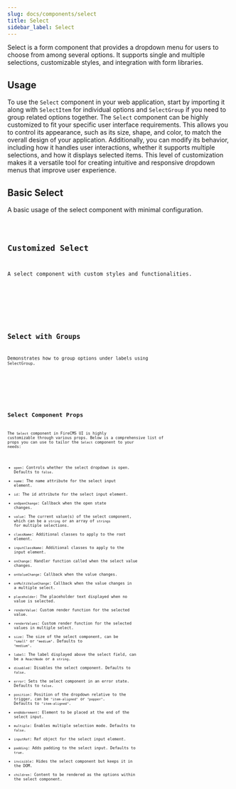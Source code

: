 ```yaml
---
slug: docs/components/select
title: Select
sidebar_label: Select
---
```


Select is a form component that provides a dropdown menu for users to choose from among several options. It supports single and multiple selections, customizable styles, and integration with form libraries.

## Usage

To use the `Select` component in your web application, start by importing it along with `SelectItem` for individual
options and `SelectGroup` if you need to group related options together. The `Select` component can be highly
customized to fit your specific user interface requirements. This allows you to control its appearance, such as its
size, shape, and color, to match the overall design of your application. Additionally, you can modify its behavior,
including how it handles user interactions, whether it supports multiple selections, and how it displays selected items.
This level of customization makes it a versatile tool for creating intuitive and responsive dropdown menus
that improve user experience.


## Basic Select

A basic usage of the select component with minimal configuration.


<CodeSample>
    <SelectBasicDemo/>
</CodeSample>

<Code code={SelectBasicSource} lang="tsx" />

## Customized Select

A select component with custom styles and functionalities.


<CodeSample>
    <SelectCustomDemo/>
</CodeSample>

<Code code={SelectCustomSource} lang="tsx" />

## Select with Groups

Demonstrates how to group options under labels using `SelectGroup`.


<CodeSample>
    <SelectGroupDemo/>
</CodeSample>

<Code code={SelectGroupSource} lang="tsx" />

## Select Component Props

The `Select` component in FireCMS UI is highly customizable through various props. Below is a comprehensive list of props you can use to tailor the `Select` component to your needs:

- `open`: Controls whether the select dropdown is open. Defaults to `false`.
- `name`: The name attribute for the select input element.
- `id`: The id attribute for the select input element.
- `onOpenChange`: Callback when the open state changes.
- `value`: The current value(s) of the select component, which can be a `string` or an array of `strings` for multiple selections.
- `className`: Additional classes to apply to the root element.
- `inputClassName`: Additional classes to apply to the input element.
- `onChange`: Handler function called when the select value changes.
- `onValueChange`: Callback when the value changes.
- `onMultiValueChange`: Callback when the value changes in a multiple select.
- `placeholder`: The placeholder text displayed when no value is selected.
- `renderValue`: Custom render function for the selected value.
- `renderValues`: Custom render function for the selected values in multiple select.
- `size`: The size of the select component, can be `"small"` or `"medium"`. Defaults to `"medium"`.
- `label`: The label displayed above the select field, can be a `ReactNode` or a `string`.
- `disabled`: Disables the select component. Defaults to `false`.
- `error`: Sets the select component in an error state. Defaults to `false`.
- `position`: Position of the dropdown relative to the trigger, can be `"item-aligned"` or `"popper"`. Defaults to `"item-aligned"`.
- `endAdornment`: Element to be placed at the end of the select input.
- `multiple`: Enables multiple selection mode. Defaults to `false`.
- `inputRef`: Ref object for the select input element.
- `padding`: Adds padding to the select input. Defaults to `true`.
- `invisible`: Hides the select component but keeps it in the DOM.
- `children`: Content to be rendered as the options within the select component.

